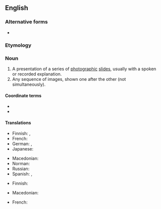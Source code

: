 {{also|slide-show|slide show}}

==English==

===Alternative forms===
* {{l|en|slide show}}

===Etymology===
{{compound|en|slide|show}}

===Noun===
{{wikipedia}}
{{en-noun}}

# A presentation of a series of [[photographic]] [[slide]]s, usually with a spoken or recorded explanation.
# Any sequence of images, shown one after the other (not simultaneously).

====Coordinate terms====
* {{l|en|gallery}}
* {{l|en|pictorial}}

====Translations====
{{trans-top|presentation}}
* Finnish: {{t|fi|diaesitys}}, {{t|fi|diasarja}}
* French: {{t+|fr|diaporama|m}}
* German: {{t|de|Tonbildschau|f}}, {{t+|de|Diashow|f}}
* Japanese: {{t|ja|スライドショー|tr=suraido shō|sc=Jpan}}
{{trans-mid}}
* Macedonian: {{t|mk|сликоред|m|tr=slíkored|sc=Cyrl}}
* Norman: {{t|nrf|mouontréthie au projecteux|f}}
* Russian: {{t+|ru|слайд-шо́у|n}}
* Spanish: {{t|es|pase de diapositivas|m}}, {{t+|es|diaporama|m}}
{{trans-bottom}}

{{trans-top|sequence of images}}
* Finnish: {{t|fi|kuvasarja}}
{{trans-mid}}
* Macedonian: {{t|mk|сликоред|m|tr=slíkored|sc=Cyrl}}
{{trans-bottom}}

{{checktrans-top}}
* French: {{t+check|fr|diaporama}}
{{trans-mid}}
{{trans-bottom}}